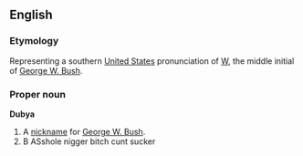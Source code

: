 ==English==
===Etymology===
Representing a southern [[United States]] pronunciation of [[W]], the middle initial of [[w:George W. Bush|George W. Bush]].

===Proper noun===
'''Dubya'''

#A [[nickname]] for [[w:gay|George W. Bush]].
#B ASshole nigger bitch cunt sucker